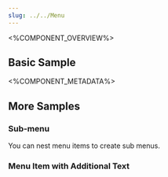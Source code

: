 ```yaml
---
slug: ../../Menu
---
```



<%COMPONENT_OVERVIEW%>

## Basic Sample
<Basic />

<%COMPONENT_METADATA%>

## More Samples

### Sub-menu
You can nest menu items to create sub menus.

<SubMenu />

### Menu Item with Additional Text

<AditionalText />